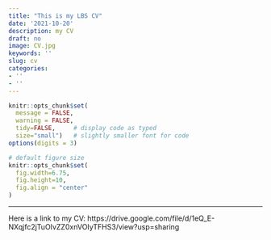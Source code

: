 ```yaml
---
title: "This is my LBS CV"
date: '2021-10-20'
description: my CV
draft: no
image: CV.jpg
keywords: ''
slug: cv
categories:
- ''
- ''
---
```


```r
knitr::opts_chunk$set(
  message = FALSE, 
  warning = FALSE, 
  tidy=FALSE,     # display code as typed
  size="small")   # slightly smaller font for code
options(digits = 3)

# default figure size
knitr::opts_chunk$set(
  fig.width=6.75, 
  fig.height=10,
  fig.align = "center"
)
```

***
Here is a link to my CV: 
https://drive.google.com/file/d/1eQ_E-NXqjfc2jTuOIvZZ0xnVOIyTFHS3/view?usp=sharing

